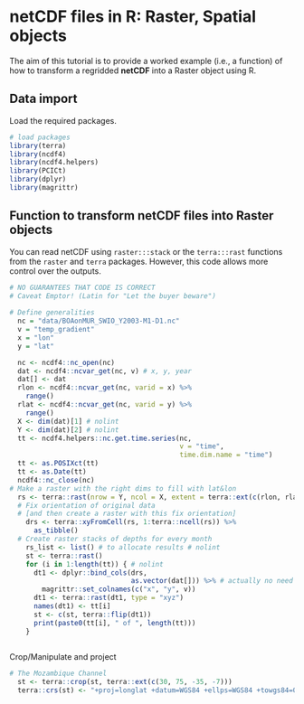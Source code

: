 # netCDF files in R: Raster, Spatial objects

The aim of this tutorial is to provide a worked example (i.e., a function) of how to transform a regridded **netCDF** into a Raster object using R.

## Data import

Load the required packages.

```r
# load packages
library(terra)
library(ncdf4)
library(ncdf4.helpers)
library(PCICt)
library(dplyr)
library(magrittr)
```

## Function to transform netCDF files into Raster objects

You can read netCDF using `raster:::stack` or the `terra:::rast` functions from the `raster` and `terra` packages. However, this code allows more control over the outputs.

```r
# NO GUARANTEES THAT CODE IS CORRECT
# Caveat Emptor! (Latin for "Let the buyer beware")
  
# Define generalities 
  nc = "data/BOAonMUR_SWIO_Y2003-M1-D1.nc"
  v = "temp_gradient" 
  x = "lon"
  y = "lat"

  nc <- ncdf4::nc_open(nc)
  dat <- ncdf4::ncvar_get(nc, v) # x, y, year
  dat[] <- dat
  rlon <- ncdf4::ncvar_get(nc, varid = x) %>% 
    range()
  rlat <- ncdf4::ncvar_get(nc, varid = y) %>% 
    range()
  X <- dim(dat)[1] # nolint
  Y <- dim(dat)[2] # nolint
  tt <- ncdf4.helpers::nc.get.time.series(nc,
                                          v = "time",
                                          time.dim.name = "time")
  tt <- as.POSIXct(tt)
  tt <- as.Date(tt)
  ncdf4::nc_close(nc)
# Make a raster with the right dims to fill with lat&lon
  rs <- terra::rast(nrow = Y, ncol = X, extent = terra::ext(c(rlon, rlat)))
  # Fix orientation of original data
  # [and then create a raster with this fix orientation]
    drs <- terra::xyFromCell(rs, 1:terra::ncell(rs)) %>%
      as_tibble()
  # Create raster stacks of depths for every month
    rs_list <- list() # to allocate results # nolint
    st <- terra::rast()
    for (i in 1:length(tt)) { # nolint
      dt1 <- dplyr::bind_cols(drs,
                              as.vector(dat[])) %>% # actually no need to loop but if you have more than just one year would be dat[, , i] , which is == X, Y, TIME
        magrittr::set_colnames(c("x", "y", v))
      dt1 <- terra::rast(dt1, type = "xyz")
      names(dt1) <- tt[i]
      st <- c(st, terra::flip(dt1))
      print(paste0(tt[i], " of ", length(tt)))
    }
    
```

Crop/Manipulate and project

```r
# The Mozambique Channel
  st <- terra::crop(st, terra::ext(c(30, 75, -35, -7)))
  terra::crs(st) <- "+proj=longlat +datum=WGS84 +ellps=WGS84 +towgs84=0,0,0"
```
